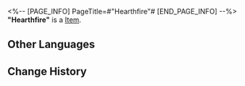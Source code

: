 <%-- [PAGE_INFO]
PageTitle=#"Hearthfire"#
[END_PAGE_INFO] --%>
{{Item Infobox
|title       = "Hearthfire"
|id          = 210112
|image       = Item Hearthfire.png
|type        = 
|invCategory = Valuables
|rarity      = 3
|effect      =
A record that can be played on the Express' phonograph. It might be a chance acquisition or a gift from someone else. All sorts of memories surge up when the music plays &mdash; the smiles, encounters, touches, and the excitement of battle. Maybe that is why people still collect records even as society rapidly advances.
The current record contains the track "Hearthfire."
|description =

''Happiness is just having a crackling fire and friends and family by one's side.''
}}
'''"Hearthfire"''' is a [[Item]].

==Other Languages==
{{Other Languages
|en   = "Hearthfire"
|zhs  = 《炉火》
|zht  = 〈爐火〉
|ja   = 『炉火』
|ko   = ≪화롯불≫
|es   = El fuego del hogar
|fr   = « Hearthfire »
|ru   = Hearthfire
|th   = "Hearthfire"
|vi   = "Ngọn Lửa Trái Tim"
|de   = „Herdfeuer“
|id   = "Hearthfire"
|pt   = "Hearthfire"
}}

==Change History==
{{Change History|2.0}}